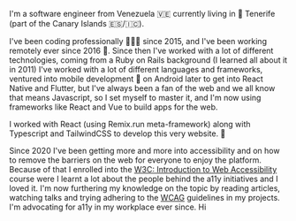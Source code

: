 I'm a software engineer from Venezuela 🇻🇪 currently living in 🌅 Tenerife (part of the Canary Islands 🇪🇸/🇮🇨).

I've been coding professionally 🧑🏻‍💻 since 2015, and I've been working remotely ever since 2016 💪. Since then I've worked with a lot of different technologies, coming from a Ruby on Rails background (I learned all about it in 2011) I've worked with a lot of different languages and frameworks, ventured into mobile development 📱 on Android later to get into React Native and Flutter, but I've always been a fan of the web and we all know that means Javascript, so I set myself to master it, and I'm now using frameworks like React and Vue to build apps for the web.

I worked with React (using Remix.run meta-framework) along with Typescript and TailwindCSS to develop this very website. 💄

Since 2020 I've been getting more and more into accessibility and on how to remove the barriers on the web for everyone to enjoy the platform. Because of that I enrolled into the [W3C: Introduction to Web Accessibility](https://courses.edx.org/certificates/e7d6d1981b974b16b6594ae8225d6a51) course were I learnt a lot about the people behind the a11y initiatives and I loved it. I'm now furthering my knowledge on the topic by reading articles, watching talks and trying adhering to the [WCAG](https://www.w3.org/WAI/standards-guidelines/wcag/) guidelines in my projects. I'm advocating for a11y in my workplace ever since.
Hi
